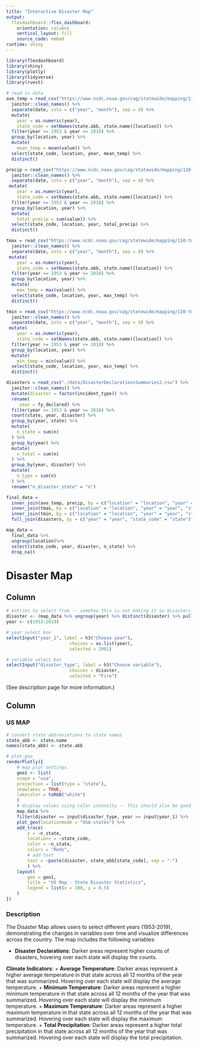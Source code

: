 ```yaml
---
title: "Interactive Disaster Map"
output: 
  flexdashboard::flex_dashboard:
    orientation: columns
    vertical_layout: fill
    source_code: embed
runtime: shiny
---
```


```r
library(flexdashboard)
library(shiny)
library(plotly)
library(tidyverse)
library(rvest)

# read in data
ave_temp = read_csv("https://www.ncdc.noaa.gov/cag/statewide/mapping/110-tavg.csv", skip = 3) %>% 
  janitor::clean_names() %>% 
  separate(date, into = c("year", "month"), sep = 4) %>%
  mutate(
    year = as.numeric(year), 
    state_code = setNames(state.abb, state.name)[location]) %>% 
  filter(year >= 1953 & year <= 2018) %>% 
  group_by(location, year) %>% 
  mutate(
    mean_temp = mean(value)) %>% 
  select(state_code, location, year, mean_temp) %>% 
  distinct()

precip = read_csv("https://www.ncdc.noaa.gov/cag/statewide/mapping/110-pcp.csv", skip = 3) %>% 
  janitor::clean_names() %>% 
  separate(date, into = c("year", "month"), sep = 4) %>%
 mutate(
    year = as.numeric(year), 
    state_code = setNames(state.abb, state.name)[location]) %>% 
  filter(year >= 1953 & year <= 2018) %>% 
  group_by(location, year) %>% 
  mutate(
    total_precip = sum(value)) %>% 
  select(state_code, location, year, total_precip) %>% 
  distinct()

tmax = read_csv("https://www.ncdc.noaa.gov/cag/statewide/mapping/110-tmax.csv", skip = 3) %>% 
  janitor::clean_names() %>% 
  separate(date, into = c("year", "month"), sep = 4) %>%
 mutate(
    year = as.numeric(year), 
    state_code = setNames(state.abb, state.name)[location]) %>% 
  filter(year >= 1953 & year <= 2018) %>% 
  group_by(location, year) %>% 
  mutate(
    max_temp = max(value)) %>% 
  select(state_code, location, year, max_temp) %>% 
  distinct()

tmin = read_csv("https://www.ncdc.noaa.gov/cag/statewide/mapping/110-tmin.csv", skip = 3)  %>% 
  janitor::clean_names() %>% 
  separate(date, into = c("year", "month"), sep = 4) %>%
 mutate(
    year = as.numeric(year), 
    state_code = setNames(state.abb, state.name)[location]) %>% 
  filter(year >= 1953 & year <= 2018) %>% 
  group_by(location, year) %>% 
  mutate(
    min_temp = min(value)) %>% 
  select(state_code, location, year, min_temp) %>% 
  distinct()

disasters = read_csv("./data/DisasterDeclarationsSummaries2.csv") %>% 
  janitor::clean_names() %>% 
  mutate(disaster = factor(incident_type)) %>% 
  rename(
     year = fy_declared) %>% 
  filter(year >= 1953 & year <= 2018) %>% 
  count(state, year, disaster) %>%
  group_by(year, state) %>% 
  mutate(
    n_state = sum(n)
  ) %>% 
  group_by(year) %>% 
  mutate(
    n_total = sum(n)
  ) %>% 
  group_by(year, disaster) %>% 
  mutate(
    n_type = sum(n)
  ) %>% 
  rename("n_disaster_state" = "n") 

final_data = 
  inner_join(ave_temp, precip, by = c("location" = "location", "year" = "year", "state_code" = "state_code")) %>% 
  inner_join(tmax, by = c("location" = "location", "year" = "year", "state_code" = "state_code")) %>% 
  inner_join(tmin, by = c("location" = "location", "year" = "year", "state_code" = "state_code")) %>% 
  full_join(disasters, by = c("year" = "year", "state_code" = "state"))
```
```r
map_data = 
  final_data %>%
  ungroup(location)%>%
  select(state_code, year, disaster, n_state) %>%
  drop_na()
```



Disaster Map
===================================== 

Column {.sidebar}
-----------------------------------------------------------------------
```r

# entries to select from -- somehow this is not making it so disasters are selected but just a lot of years
disaster <- (map_data %>% ungroup(year) %>% distinct(disaster) %>% pull())
year <- c(1953:2019)

# year select box 
selectInput("year_1", label = h3("Choose year"),
						choices = as.list(year),
						selected = 2001)

# variable select box
selectInput("disaster_type", label = h3("Choose variable"),
						choices = disaster, 
						selected = "Fire")
```
(See description page for more information.)

Column {.tabset}
-----------------------------------------------------------------------
### US MAP
```r
# convert state abbreviations to state names
state_abb <- state.name
names(state_abb) <- state.abb

# plot_geo
renderPlotly({
	# map plot settings.
	geo1 <- list(
	scope = "usa",
	projection = list(type = "state"),
	showlakes = TRUE,
	lakecolor = toRGB("white")
	)
	# display values using color intensity -- This should also be good to go if previous code chunk works.
	map_data %>% 
	filter(disaster == input$disaster_type, year == input$year_1) %>% 
	plot_geo(locationmode = "USA-states") %>% 
	add_trace(
		z = ~n_state,
		locations = ~state_code,
		color = ~n_state,
		colors = "Reds",
		# add text
		text = ~paste(disaster, state_abb[state_code], sep = "-")
		) %>%
	layout(
		geo = geo1,
		title = "US Map - State Disaster Statistics",
		legend = list(x = 100, y = 0.5)
	)
})

```

### Description

The Disaster Map allows users to select different years (1953-2019), demonstrating the changes in variables over time and visualize differences across the country. The map includes the following variables:

* **Disaster Declarations**: Darker areas represent higher counts of disasters, hovering over each state will display the counts.

**Climate Indicators**:
  + **Average Temperature**: Darker areas represent a higher average temperature in that state across all 12 months of the year that was summarized. Hovering over each state will display the average temperature.
  + **Minimum Temperature**: Darker areas represent a higher minimum temperature in that state across all 12 months of the year that was summarized. Hovering over each state will display the minimum temperature.
  + **Maximum Temperature**: Darker areas represent a higher maximum temperature in that state across all 12 months of the year that was summarized. Hovering over each state will display the maximum temperature.
  + **Total Precipitation**: Darker areas represent a higher total precipitation in that state across all 12 months of the year that was summarized. Hovering over each state will display the total precipitation.

